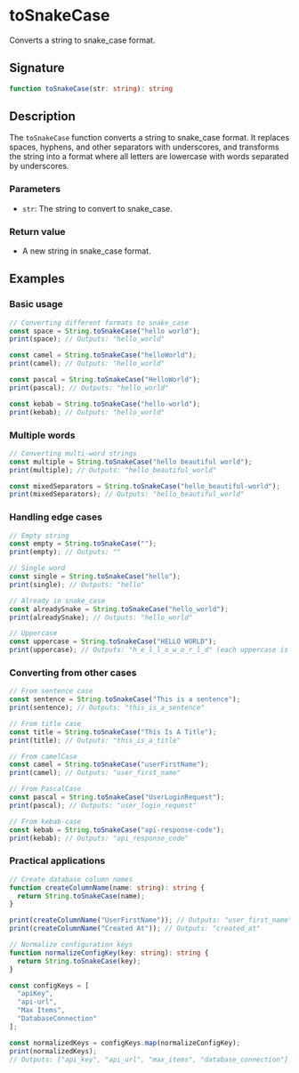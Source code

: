 # toSnakeCase

Converts a string to snake_case format.

## Signature

```ts
function toSnakeCase(str: string): string
```

## Description

The `toSnakeCase` function converts a string to snake_case format. It replaces spaces, hyphens, and other separators with underscores, and transforms the string into a format where all letters are lowercase with words separated by underscores.

### Parameters
- `str`: The string to convert to snake_case.

### Return value
- A new string in snake_case format.

## Examples

### Basic usage

```ts
// Converting different formats to snake_case
const space = String.toSnakeCase("hello world");
print(space); // Outputs: "hello_world"

const camel = String.toSnakeCase("helloWorld");
print(camel); // Outputs: "hello_world"

const pascal = String.toSnakeCase("HelloWorld");
print(pascal); // Outputs: "hello_world"

const kebab = String.toSnakeCase("hello-world");
print(kebab); // Outputs: "hello_world"
```

### Multiple words

```ts
// Converting multi-word strings
const multiple = String.toSnakeCase("hello beautiful world");
print(multiple); // Outputs: "hello_beautiful_world"

const mixedSeparators = String.toSnakeCase("hello_beautiful-world");
print(mixedSeparators); // Outputs: "hello_beautiful_world"
```

### Handling edge cases

```ts
// Empty string
const empty = String.toSnakeCase("");
print(empty); // Outputs: ""

// Single word
const single = String.toSnakeCase("hello");
print(single); // Outputs: "hello"

// Already in snake_case
const alreadySnake = String.toSnakeCase("hello_world");
print(alreadySnake); // Outputs: "hello_world"

// Uppercase
const uppercase = String.toSnakeCase("HELLO WORLD");
print(uppercase); // Outputs: "h_e_l_l_o_w_o_r_l_d" (each uppercase is treated as new word)
```

### Converting from other cases

```ts
// From sentence case
const sentence = String.toSnakeCase("This is a sentence");
print(sentence); // Outputs: "this_is_a_sentence"

// From title case
const title = String.toSnakeCase("This Is A Title");
print(title); // Outputs: "this_is_a_title"

// From camelCase
const camel = String.toSnakeCase("userFirstName");
print(camel); // Outputs: "user_first_name"

// From PascalCase
const pascal = String.toSnakeCase("UserLoginRequest");
print(pascal); // Outputs: "user_login_request"

// From kebab-case
const kebab = String.toSnakeCase("api-response-code");
print(kebab); // Outputs: "api_response_code"
```

### Practical applications

```ts
// Create database column names
function createColumnName(name: string): string {
  return String.toSnakeCase(name);
}

print(createColumnName("UserFirstName")); // Outputs: "user_first_name"
print(createColumnName("Created At")); // Outputs: "created_at"

// Normalize configuration keys
function normalizeConfigKey(key: string): string {
  return String.toSnakeCase(key);
}

const configKeys = [
  "apiKey",
  "api-url",
  "Max Items",
  "DatabaseConnection"
];

const normalizedKeys = configKeys.map(normalizeConfigKey);
print(normalizedKeys);
// Outputs: ["api_key", "api_url", "max_items", "database_connection"]
```